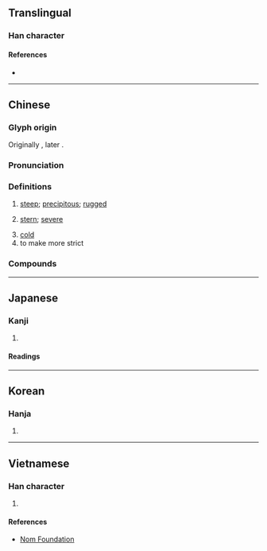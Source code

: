 {{character info/new}}
==Translingual==

===Han character===
{{Han char|rn=46|rad=山|as=07|sn=10|four=29727|canj=UFB|ids=⿰山肖}}

====References====
* {{Han ref|kx=0311.230|dkj=08085|dj=0611.230|hdz=10773.100|uh=5CED|ud=23789|bh=AE6B|bd=44651}}

----

==Chinese==
{{zh-forms|alt=陗}}

===Glyph origin===
{{Han etym}}
Originally {{Han compound|阜|肖|ls=psc|c1=s|c2=p|t1=soil mountain}}, later {{Han compound|山|肖|ls=psc|c1=s|c2=p|t1=mountain}}.

===Pronunciation===
{{zh-pron
|m=qiào
|m-s=
|c=ciu3
|c-t=
|g=
|h=pfs=
|j=
|mb=
|md=chiēu
|mn=ml:chhiàu
|mn-t=
|w=
|x=
|mc=y
|oc=y
|cat=a,v
}}

===Definitions===
{{zh-hanzi}}

# [[steep]]; [[precipitous]]; [[rugged]]
#: {{zh-x|陡峭|steep; precipitous}}
#: {{zh-x|懸崖峭壁|sheer precipices and overhanging rocks; perilous cliffs and precipices}}
# {{lb|zh|literary}} [[stern]]; [[severe]]
#: {{zh-x|峭直}}
# [[cold]]
# to make more strict

===Compounds===
{{zh-der|倬峭|冷峭|刻峭|孤峭|寒峭|峭厲|峭壁|峭峻|峭急|峭拔|峭法|峭直|峭立|峭薄|峭覈|峭麗|峻峭|崚峭|巉峭|懸岩峭壁|懸崖峭壁|料峭|春寒料峭|波峭|逋峭|陡峭|風骨峭峻|高峭}}

----

==Japanese==

===Kanji===
{{ja-kanji|grade=|rs=山07}}

# {{defn|lang=ja|sort=山07}}

====Readings====
{{ja-readings
|goon=しょう<せう
|kanon=しょう<せう
|kun=きび-し.い, けわ-し.い}}

----

==Korean==

===Hanja===
{{ko-hanja|hangeul=초}}

# {{defn|lang=ko|sort=山07}}

----

==Vietnamese==

===Han character===
{{vi-readings|rs=山07|hanviet=[[tiếu]], [[tiễu]]}}

# {{defn|lang=vi|sort=山07}}

====References====
* [http://nomfoundation.org/common/nom_details.php?codepoint=5ced Nom Foundation]